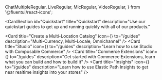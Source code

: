   ChatMultipleRegular,
  LiveRegular,
  MicRegular,
  VideoRegular,
} from '@fluentui/react-icons';

<CardSection
  id="Quickstart"
  title="Quickstart"
  description="Use our quickstart guides to get up and running quickly with all of our products."
>
  <Card
    title="Create a Multi-Location Catalog"
    icon={<VideoRegular />}
    to="/guides"
    description="Multi-Currency, Multi-Locale, Omnichannel"
  />
  <Card
    title="Studio"
    icon={<MicRegular />}
    to="/guides"
    description="Learn how to use Studio with Composable Commerce"
  />
  <Card
    title="Commerce Extensions"
    icon={<LiveRegular />}
    to="/guides"
    description="Get started with Commerce Extensions, learn what you can build and how to build it"
  />
  <Card
    title="Insights"
    icon={<ChatMultipleRegular />}
    to="/guides"
    description="Learn how to use Elastic Path Insights to get near realtime insights into your stores"
  />
</CardSection>
